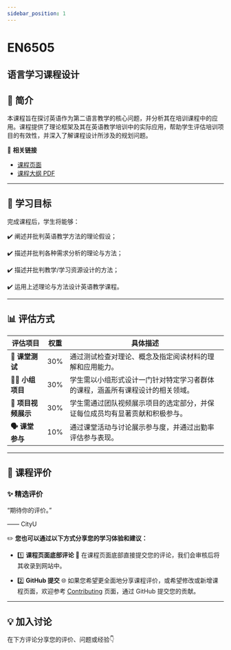 ```yaml
---
sidebar_position: 1
---
```


# EN6505
## 语言学习课程设计

## **📘 简介**
本课程旨在探讨英语作为第二语言教学的核心问题，并分析其在培训课程中的应用。课程提供了理论框架及其在英语教学培训中的实际应用，帮助学生评估培训项目的有效性，并深入了解课程设计所涉及的规划问题。

🔗 **相关链接**
- [课程页面](https://www.cityu.edu.hk/catalogue/pg/202425/course/EN6505.htm)
- [课程大纲 PDF](https://www.cityu.edu.hk/catalogue/pg/202425/course/EN6505.pdf)

---

## **🎯 学习目标**

完成课程后，学生将能够：

✔️ 阐述并批判英语教学方法的理论假设；

✔️ 描述并批判各种需求分析的理论与方法；

✔️ 描述并批判教学/学习资源设计的方法；

✔️ 运用上述理论与方法设计英语教学课程。

---

## **📊 评估方式**

| **评估项目**                | **权重** | **具体描述**                                                                                  |
|----------------------------|---------|---------------------------------------------------------------------------------------------|
| **📝 课堂测试**             | 30%     | 通过测试检查对理论、概念及指定阅读材料的理解和应用能力。                                                |
| **👩‍🏫 小组项目**           | 30%     | 学生需以小组形式设计一门针对特定学习者群体的课程，涵盖所有课程设计的相关领域。                                    |
| **🎥 项目视频展示**          | 30%     | 学生需通过团队视频展示项目的选定部分，并保证每位成员均有显著贡献和积极参与。                                   |
| **🗣️ 课堂参与**             | 10%     | 通过课堂活动与讨论展示参与度，并通过出勤率评估参与表现。                                                |

---

## **💬 课程评价**

### ✨ **精选评价**
<div className={commentStyles.commentBox}>
    <p className={commentStyles.commentText}>
        “期待你的评价。”
    </p>
    <p className={commentStyles.commentAuthor}>—— CityU</p>
</div>

✏️ **您也可以通过以下方式分享您的学习体验和建议：**

- 1️⃣ **课程页面底部评论**
💬 在课程页面底部直接提交您的评论，我们会审核后将其收录到网站中。

- 2️⃣ **GitHub 提交**
🌐 如果您希望更全面地分享课程评价，或希望修改或新增课程页面，欢迎参考 [Contributing](https://penjc.github.io/cityU-navigator/contributing) 页面，通过 GitHub 提交您的贡献。

---

## **💡 加入讨论**

在下方评论分享您的评价、问题或经验👇
<Utterances />

